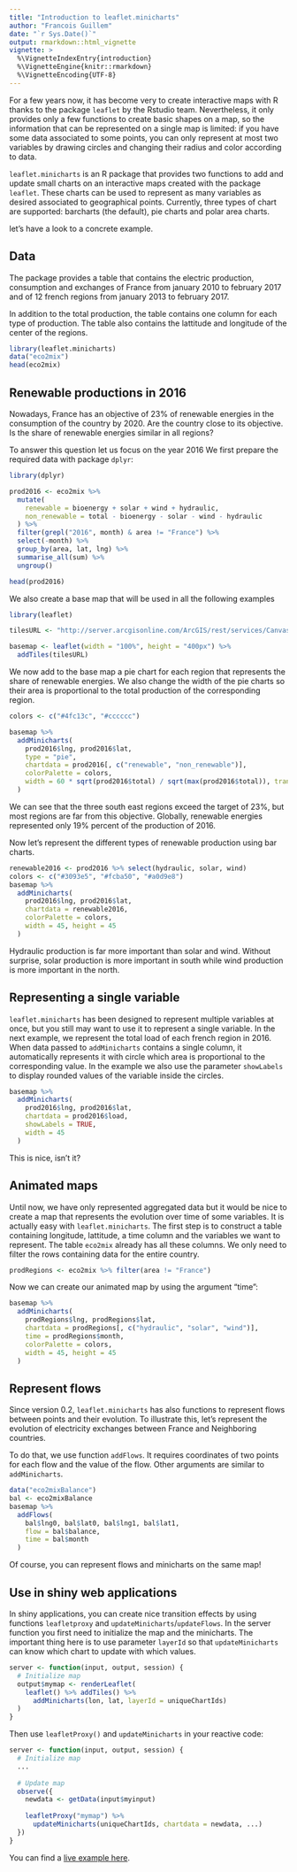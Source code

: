 ---
title: "Introduction to leaflet.minicharts"
author: "Francois Guillem"
date: "`r Sys.Date()`"
output: rmarkdown::html_vignette
vignette: >
  %\VignetteIndexEntry{introduction}
  %\VignetteEngine{knitr::rmarkdown}
  %\VignetteEncoding{UTF-8}
---

For a few years now, it has become very to create interactive maps with R thanks to the package `leaflet` by the Rstudio team. Nevertheless, it only provides only a few functions to create basic shapes on a map, so the information that can be represented on a single map is limited: if you have some data associated to some points, you can only represent at most two variables by drawing circles and changing their radius and color according to data.

`leaflet.minicharts` is an R package that provides two functions to add and update small charts on an interactive maps created with the package `leaflet`. These charts can be used to represent as many variables as desired associated to geographical points. Currently, three types of chart are supported: barcharts (the default), pie charts and polar area charts.

let's have a look to a concrete example.

## Data

The package provides a table that contains the electric production, consumption and exchanges of France from january 2010 to february 2017 and of 12 french regions from january 2013 to february 2017. 

In addition to the total production, the table contains one column for each type of production. The table also contains the lattitude and longitude of the center of the regions.

```{r}
library(leaflet.minicharts)
data("eco2mix")
head(eco2mix)
```

## Renewable productions in 2016

Nowadays, France has an objective of 23% of renewable energies in the consumption of the country by 2020. Are the country close to its objective. Is the share of renewable energies similar in all regions? 

To answer this question let us focus on the year 2016 We first prepare the required data with package `dplyr`:

```{r message=FALSE}
library(dplyr)

prod2016 <- eco2mix %>%
  mutate(
    renewable = bioenergy + solar + wind + hydraulic,
    non_renewable = total - bioenergy - solar - wind - hydraulic
  ) %>%
  filter(grepl("2016", month) & area != "France") %>%
  select(-month) %>%
  group_by(area, lat, lng) %>%
  summarise_all(sum) %>%
  ungroup()

head(prod2016)
```

We also create a base map that will be used in all the following examples

```{r message=FALSE, results='hide'}
library(leaflet)

tilesURL <- "http://server.arcgisonline.com/ArcGIS/rest/services/Canvas/World_Light_Gray_Base/MapServer/tile/{z}/{y}/{x}"

basemap <- leaflet(width = "100%", height = "400px") %>%
  addTiles(tilesURL)
```

We now add to the base map a pie chart for each region that represents the share of renewable energies. We also change the width of the pie charts so their area is proportional to the total production of the corresponding region.

```{r}
colors <- c("#4fc13c", "#cccccc")

basemap %>%
  addMinicharts(
    prod2016$lng, prod2016$lat,
    type = "pie",
    chartdata = prod2016[, c("renewable", "non_renewable")], 
    colorPalette = colors, 
    width = 60 * sqrt(prod2016$total) / sqrt(max(prod2016$total)), transitionTime = 0
  )
```

We can see that the three south east regions exceed the target of 23%, but most regions are far from this objective. Globally, renewable energies represented only 19% percent of the production of 2016. 

Now let's represent the different types of renewable production using bar charts.

```{r}
renewable2016 <- prod2016 %>% select(hydraulic, solar, wind)
colors <- c("#3093e5", "#fcba50", "#a0d9e8")
basemap %>%
  addMinicharts(
    prod2016$lng, prod2016$lat,
    chartdata = renewable2016,
    colorPalette = colors,
    width = 45, height = 45
  )
```

Hydraulic production is far more important than solar and wind. Without surprise, solar production is more important in south while wind production is more important in the north.

## Representing a single variable

`leaflet.minicharts` has been designed to represent multiple variables at once, but you still may want to use it to represent a single variable. In the next example, we represent the total load of each french region in 2016. When data passed to `addMinicharts` contains a single column, it automatically represents it with circle which area is proportional to the corresponding value. In the example we also use the parameter `showLabels` to display rounded values of the variable inside the circles. 

```{r}
basemap %>%
  addMinicharts(
    prod2016$lng, prod2016$lat,
    chartdata = prod2016$load,
    showLabels = TRUE,
    width = 45
  )
```

This is nice, isn't it?

## Animated maps

Until now, we have only represented aggregated data but it would be nice to create a map that represents the evolution over time of some variables. It is actually easy with `leaflet.minicharts`. The first step is to construct a table containing longitude, lattitude, a time column and the variables we want to represent. The table `eco2mix` already has all these columns. We only need to filter the rows containing data for the entire country.

```{r}
prodRegions <- eco2mix %>% filter(area != "France")
```

Now we can create our animated map by using the argument "time":

```{r}
basemap %>% 
  addMinicharts(
    prodRegions$lng, prodRegions$lat, 
    chartdata = prodRegions[, c("hydraulic", "solar", "wind")],
    time = prodRegions$month,
    colorPalette = colors,
    width = 45, height = 45
  )
```

## Represent flows

Since version 0.2, `leaflet.minicharts` has also functions to represent flows between points and their evolution. To illustrate this, let's represent the evolution of electricity exchanges between France and Neighboring countries. 

To do that, we use function `addFlows`. It requires coordinates of two points for each flow and the value of the flow. Other arguments are similar to `addMinicharts`.

```{r}
data("eco2mixBalance")
bal <- eco2mixBalance
basemap %>%
  addFlows(
    bal$lng0, bal$lat0, bal$lng1, bal$lat1,
    flow = bal$balance,
    time = bal$month
  )
```

Of course, you can represent flows and minicharts on the same map!

## Use in shiny web applications

In shiny applications, you can create nice transition effects by using functions `leafletproxy` and `updateMinicharts`/`updateFlows`. In the server function you first need to initialize the map and the minicharts. The important thing here is to use parameter `layerId` so that `updateMinicharts` can know which chart to update with which values. 

```{r eval = FALSE}
server <- function(input, output, session) {
  # Initialize map
  output$mymap <- renderLeaflet(
    leaflet() %>% addTiles() %>%
      addMinicharts(lon, lat, layerId = uniqueChartIds)
  )
}
```

Then use `leafletProxy()` and `updateMinicharts` in your reactive code:

```{r eval = FALSE} 
server <- function(input, output, session) {
  # Initialize map
  ...
  
  # Update map
  observe({
    newdata <- getData(input$myinput)
    
    leafletProxy("mymap") %>% 
      updateMinicharts(uniqueChartIds, chartdata = newdata, ...)
  })
}
```

You can find a [live example here](https://francoisguillem.shinyapps.io/shiny-demo/).
